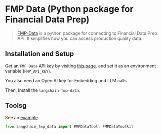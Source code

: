 # FMP Data (Python package for Financial Data Prep)

> [FMP-Data](https://pypi.org/project/fmp-data/) is a python package for connecting to
> Financial Data Prep API. It simplifies how you can access production quality data.


## Installation and Setup

Get an `FMP Data` API key by
visiting [this page](https://site.financialmodelingprep.com/pricing-plans?couponCode=mehdi).
 and set it as an environment variable (`FMP_API_KEY`).

You also need an Open AI key for Embedding and LLM calls.

Then, Install the `langchain-fmp-data`.

## Toolsg

See an [example](https://github.com/MehdiZare/langchain-fmp-data/tree/main/docs).

```python
from langchain_fmp_data import FMPDataTool, FMPDataToolkit
```